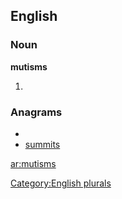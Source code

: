 
==English==

===Noun===
'''mutisms'''

# {{plural of|[[mutism]]}}

===Anagrams===
* {{alphagram|immsstu}}
* [[summits#English|summits]]

[[Category:English plurals]]

[[ar:mutisms]]